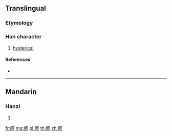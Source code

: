 {{character info/new}}
==Translingual==

===Etymology===
{{Han compound|疒|意|c1=s|c2=p|t1=disease|ls=psc}}

===Han character===
{{Han char|rn=104|rad=疒|as=13|sn=18|four=|canj=KYTP}}

# [[hysterical]]

====References====
* {{Han ref|kx=0781.190|dkj=22548|dj=1191.020|hdz=42700.150|uh=7654|ud=30292}}

----

==Mandarin==

===Hanzi===
{{cmn-hanzi|pin=[[yì]] ([[yi4]])|wg=i<sup>4</sup>}}

# {{defn|lang=cmn|sort=疒13}}

[[fr:癔]]
[[mg:癔]]
[[pl:癔]]
[[th:癔]]
[[zh:癔]]